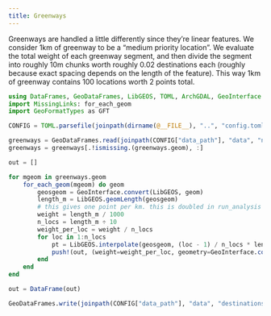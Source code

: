 ```yaml
---
title: Greenways
---
```


Greenways are handled a little differently since they're linear features. We consider 1km of greenway to be a "medium priority location". We evaluate the total weight of each greenway segment, and then divide the segment into roughly 10m chunks worth roughly 0.02 destinations each (roughly because exact spacing depends on the length of the feature). This way 1km of greenway contains 100 locations worth 2 points total.

```julia
using DataFrames, GeoDataFrames, LibGEOS, TOML, ArchGDAL, GeoInterface
import MissingLinks: for_each_geom
import GeoFormatTypes as GFT

CONFIG = TOML.parsefile(joinpath(dirname(@__FILE__), "..", "config.toml"))
```

```julia
greenways = GeoDataFrames.read(joinpath(CONFIG["data_path"], "data", "network", "greenways_new_split.gpkg"))
greenways = greenways[.!ismissing.(greenways.geom), :]
```

```julia
out = []

for mgeom in greenways.geom
    for_each_geom(mgeom) do geom
        geosgeom = GeoInterface.convert(LibGEOS, geom)
        length_m = LibGEOS.geomLength(geosgeom)
        # this gives one point per km. this is doubled in run_analysis to two points per km (medium priority destination)
        weight = length_m / 1000
        n_locs = length_m ÷ 10
        weight_per_loc = weight / n_locs
        for loc in 1:n_locs
            pt = LibGEOS.interpolate(geosgeom, (loc - 1) / n_locs * length_m)
            push!(out, (weight=weight_per_loc, geometry=GeoInterface.convert(ArchGDAL, pt)))
        end
    end
end

out = DataFrame(out)
```

```julia
GeoDataFrames.write(joinpath(CONFIG["data_path"], "data", "destinations", "greenway_points.gpkg"), out, crs=GFT.EPSG(32119))
```

```julia
```